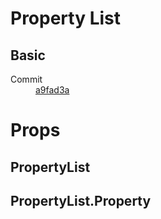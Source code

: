 

# Property List

<Meta title="Design system/Property List" component={PropertyList} />

## Basic

<Preview>
  <Story name="Basic">
    <PropertyList>
      <PropertyList.Property name="Branch" value="master" />
      <PropertyList.Property name="Author" value="Bill Nye" />
      <PropertyList.Property>
        <dt>Commit</dt>
        <dd>
          <a href="#">a9fad3a</a>
        </dd>
      </PropertyList.Property>
      <PropertyList.Property
        name="Message"
        value="Showcasing the property-list component"
      />
    </PropertyList>
  </Story>
</Preview>

# Props

## PropertyList

<Props of={PropertyList} />

## PropertyList.Property

<Props of={PropertyList.Property} />
